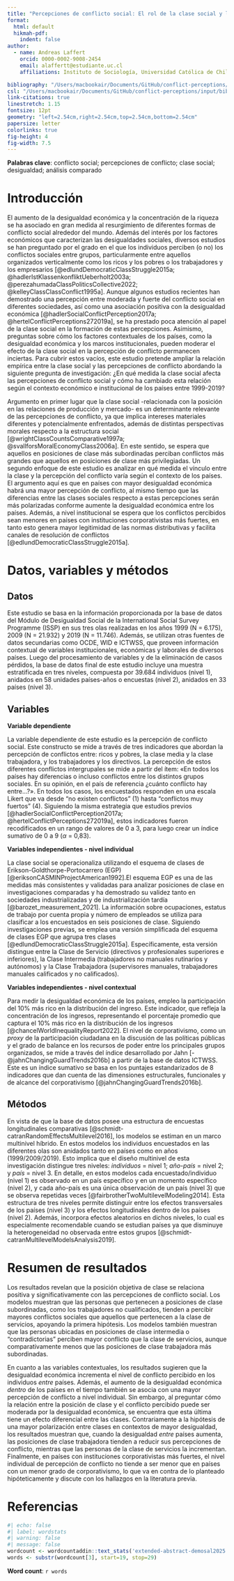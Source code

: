 ```yaml
---
title: "Percepciones de conflicto social: El rol de la clase social y la desigualdad económica en 33 países"
format:
  html: default
  hikmah-pdf: 
    indent: false
author:
  - name: Andreas Laffert
    orcid: 0000-0002-9008-2454
    email: alaffertt@estudiante.uc.cl
    affiliations: Instituto de Sociología, Universidad Católica de Chile

bibliography: "/Users/macbookair/Documents/GitHub/conflict-perceptions/input/bib/tesis.bib"
csl: "/Users/macbookair/Documents/GitHub/conflict-perceptions/input/bib/apa.csl"
link-citations: true
linestretch: 1.15       
fontsize: 12pt          
geometry: "left=2.54cm,right=2.54cm,top=2.54cm,bottom=2.54cm"
papersize: letter
colorlinks: true
fig-height: 4
fig-width: 7.5
---
```


**Palabras clave**: conflicto social; percepciones de conflicto; clase social; desigualdad; análisis comparado

# Introducción

El aumento de la desigualdad económica y la concentración de la riqueza se ha asociado en gran medida al resurgimiento de diferentes formas de conflicto social alrededor del mundo. Además del interés por los factores económicos que caracterizan las desigualdades sociales, diversos estudios se han preguntado por el grado en el que los individuos perciben (o no) los conflictos sociales entre grupos, particularmente entre aquellos organizados verticalmente como los ricos y los pobres o los trabajadores y los empresarios [@edlundDemocraticClassStruggle2015a; @hadlerIstKlassenkonfliktUeberholt2003a; @perezahumadaClassPoliticsCollective2022; @kelleyClassClassConflict1995a]. Aunque algunos estudios recientes han demostrado una percepción entre moderada y fuerte del conflicto social en diferentes sociedades, así como una asociación positiva con la desigualdad económica [@hadlerSocialConflictPerception2017a; @hertelConflictPerceptions272019a], se ha prestado poca atención al papel de la clase social en la formación de estas percepciones. Asimismo, preguntas sobre cómo los factores contextuales de los países, como la desigualdad económica y los marcos institucionales, pueden moderar el efecto de la clase social en la percepción de conflicto permanecen inciertas. Para cubrir estos vacíos, este estudio pretende ampliar la relación empírica entre la clase social y las percepciones de conflicto abordando la siguiente pregunta de investigación: ¿En qué medida la clase social afecta las percepciones de conflicto social y cómo ha cambiado esta relación según el contexto económico e institucional de los países entre 1999-2019? 


Argumento en primer lugar que la clase social -relacionada con la posición en las relaciones de producción y mercado- es un determinante relevante de las percepciones de conflicto, ya que implica intereses materiales diferentes y potencialmente enfrentados, además de distintas perspectivas morales respecto a la estructura social [@wrightClassCountsComparative1997a; @svallforsMoralEconomyClass2006a]. En este sentido, se espera que aquellos en posiciones de clase más subordinadas perciban conflictos más grandes que aquellos en posiciones de clase más privilegiadas. Un segundo enfoque de este estudio es analizar en qué medida el vínculo entre la clase y la percepción del conflicto varía según el contexto de los países. El argumento aquí es que en países con mayor desigualdad económica habrá una mayor percepción de conflicto, al mismo tiempo que las diferencias entre las clases sociales respecto a estas percepciones serán más polarizadas conforme aumente la desigualdad económica entre los países. Además, a nivel institucional se espera que los conflictos percibidos sean menores en países con instituciones corporativistas más fuertes, en tanto esto genera mayor legitimidad de las normas distributivas y facilita canales de resolución de conflictos [@edlundDemocraticClassStruggle2015a].

# Datos, variables y métodos

## Datos

Este estudio se basa en la información proporcionada por la base de datos del Módulo de Desigualdad Social de la International Social Survey Programme (ISSP) en sus tres olas realizadas en los años 1999 (N = 6.175), 2009 (N = 21.932) y 2019 (N = 11.746). Además, se utilizan otras fuentes de datos secundarias como OCDE, WID e ICTWSS, que proveen información contextual de variables institucionales, económicas y laborales de diversos países. Luego del procesamiento de variables y de la eliminación de casos pérdidos, la base de datos final de este estudio incluye una muestra estratificada en tres niveles, compuesta por 39.684 individuos (nivel 1), anidados en 58 unidades países-años o encuestas (nivel 2), anidados en 33 países (nivel 3).


## Variables

**Variable dependiente**

La variable dependiente de este estudio es la percepción de conflicto social. Este constructo se mide a través de tres indicadores que abordan la percepción de conflictos entre: ricos y pobres, la clase media y la clase trabajadora, y los trabajadores y los directivos. La percepción de estos diferentes conflictos intergrupales se mide a partir del ítem: «En todos los países hay diferencias o incluso conflictos entre los distintos grupos sociales. En su opinión, en el país de referencia ¿cuánto conflicto hay entre…?». En todos los casos, los encuestados responden en una escala Likert que va desde “no existen conflictos” (1) hasta “conflictos muy fuertos” (4). Siguiendo la misma estrategia que estudios previos [@hadlerSocialConflictPerception2017a; @hertelConflictPerceptions272019a], estos indicadores fueron recodificados en un rango de valores de 0 a 3, para luego crear un índice sumativo de 0 a 9 ($\alpha$ = 0,83).


**Variables independientes - nivel individual**

La clase social se operacionaliza utilizando el esquema de clases de Erikson-Goldthorpe-Portocarrero (EGP) [@eriksonCASMINProjectAmerican1992].El esquema EGP es una de las medidas más consistentes y validadas para analizar posiciones de clase en investigaciones comparadas y ha demostrado su validez tanto en sociedades industrializadas y de industrialización tardía [@barozet_measurement_2021]. La información sobre ocupaciones, estatus de trabajo por cuenta propia y número de empleados se utiliza para clasificar a los encuestados en seis posiciones de clase. Siguiendo investigaciones previas, se emplea una versión simplificada del esquema de clases EGP que agrupa tres clases [@edlundDemocraticClassStruggle2015a]. Específicamente, esta versión distingue entre la Clase de Servicio (directivos y profesionales superiores e inferiores), la Clase Intermedia (trabajadores no manuales rutinarios y autónomos) y la Clase Trabajadora (supervisores manuales, trabajadores manuales calificados y no calificados).

**Variables independientes - nivel contextual**

Para medir la desigualdad económica de los países, empleo la participación del 10% más rico en la distribución del ingreso. Este indicador, que refleja la concentración de los ingresos, representando el porcentaje promedio que captura el 10% más rico en la distribución de los ingresos [@chancelWorldInequalityReport2022]. El nivel de corporativismo, como un _proxy_ de la participación ciudadana en la discusión de las políticas públicas y el grado de balance en los recursos de poder entre los principales grupos organizados, se mide a través del índice desarrollado por Jahn [-@jahnChangingGuardTrends2016b] a partir de la base de datos ICTWSS. Este es un índice sumativo se basa en los puntajes estandarizados de 8 indicadores que dan cuenta de las dimensiones estructurales, funcionales y de alcance del corporativismo [@jahnChangingGuardTrends2016b].

## Métodos

En vista de que la base de datos posee una estructura de encuestas longitudinales comparativas [@schmidt-catranRandomEffectsMultilevel2016], los modelos se estiman en un marco multinivel híbrido. En estos modelos los individuos encuestados en las diferentes olas son anidados tanto en países como en años (1999/2009/2019). Esto implica que el diseño multinivel de esta investigación distingue tres niveles: *individuos* = nivel 1; *año-país* = nivel 2; y *país* = nivel 3. En detalle, en estos modelos cada encuestado/individuo (nivel 1) es observado en un país específico y en un momento específico (nivel 2), y cada año-país es una única observación de un país (nivel 3) que se observa repetidas veces [@fairbrotherTwoMultilevelModeling2014]. Esta estructura de tres niveles permite distinguir entre los efectos transversales de los países (nivel 3) y los efectos longitudinales dentro de los países (nivel 2). Además, incorpora efectos aleatorios en dichos niveles, lo cual es especialmente recomendable cuando se estudian países ya que disminuye la heterogeneidad no observada entre estos grupos [@schmidt-catranMultilevelModelsAnalysis2019].


# Resumen de resultados

Los resultados revelan que la posición objetiva de clase se relaciona positiva y significativamente con las percepciones de conflicto social. Los modelos muestran que las personas que pertenecen a posiciones de clase subordinadas, como los trabajadores no cualificados, tienden a percibir mayores conflictos sociales que aquellos que pertenecen a la clase de servicios, apoyando la primera hipótesis. Los modelos también muestran que las personas ubicadas en posiciones de clase intermedia o "contradictorias" perciben mayor conflicto que la clase de servicios, aunque comparativamente menos que las posiciones de clase trabajadora más subordinadas. 

En cuanto a las variables contextuales, los
resultados sugieren que la desigualdad económica incrementa el nivel de conflicto percibido en los individuos _entre_ países. Además, el aumento de la desigualdad económica _dentro_ de los países en el tiempo también se asocia con una mayor percepción de conflicto a nivel individual. Sin embargo, al preguntar cómo la relación entre la posición de clase y el conflicto percibido puede ser moderada por la desigualdad económica, se encuentra que esta última tiene un efecto diferencial entre las clases. Contrariamente a la hipótesis de una mayor polarización entre clases en contextos de mayor desigualdad, los resultados muestran que, cuando la desigualdad _entre_ países aumenta, las posiciones de clase trabajadora tienden a reducir sus percepciones de conflicto, mientras que las personas de la clase de servicios la incrementan. 
Finalmente, en países con instituciones corporativistas más fuertes, el nivel individual de percepción de conflicto no tiende a ser menor que en países con un menor grado de corporativismo, lo que va en contra de lo planteado hipóteticamente y discute con los hallazgos en la literatura previa. 

# Referencias

::: {#refs}
:::

```r
#| echo: false
#| label: wordstats
#| warning: false
#| message: false
wordcount <- wordcountaddin::text_stats('extended-abstract-demosal2025.qmd')
words <- substr(wordcount[3], start=19, stop=29)
```

**Word count**: `r words`
